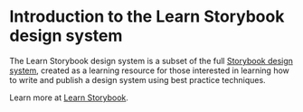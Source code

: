 
<Meta title='Design System/Introduction' />

# Introduction to the Learn Storybook design system

The Learn Storybook design system is a subset of the full [Storybook design system](https://github.com/storybookjs/design-system/), created as a learning resource for those interested in learning how to write and publish a design system using best practice techniques.

Learn more at [Learn Storybook](https://learnstorybook.com).
